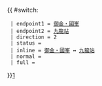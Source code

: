 {{ #switch: {{{format|}}}
  | endpoint1 = [[御金·國峯|御金‧國峯]]
  | endpoint2 = [[九龍站公共運輸交匯處|九龍站]]
  | direction = 2
  | status = 
  | inline = [[御金·國峯|御金‧國峯]] ↔ [[九龍站公共運輸交匯處|九龍站]]
  | normal =
  | full =
}}<noinclude>[[category:九龍居民巴士路線模板|1‎]]</noinclude>